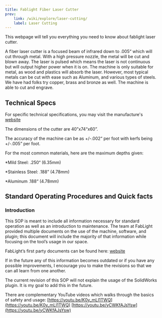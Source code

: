 ```yaml
---
title: Fablight Fiber Laser Cutter
prev: 
    link: /wiki/explore/laser-cutting/
    label: Laser Cutting
---
```



This webpage will tell you everything you need to know about fablight laser cutter.

A fiber laser cutter is a focused beam of infrared down to .005“ which will cut through metal. With a high pressure nozzle, the metal will be cut and blown away. The laser is pulsed which means the laser is not continuous but will output higher power when it is on. The machine is only suitable for metal, as wood and plastics will absorb the laser. However, most typical metals can be cut with ease such as Aluminum, and various types of steels. We have had folks try copper, brass and bronze as well. The machine is able to cut and engrave.

## Technical Specs

For specific technical specifications, you may visit the manufacture's [website](https://www.3dfablight.com/laser-cutting-machines)

The dimensions of the cutter are 40”x74“x60”.

The accuracy of the machine can be as +/-.002“ per foot with kerfs being +/-.005” per foot.

For the most common materials, here are the maximum depths given:

*Mild Steel: .250“ (6.35mm)

*Stainless Steel: .188” (4.78mm)

*Aluminum .188“ (4.78mm)

## Standard Operating Procedures and Quick facts

### Introduction

This SOP is meant to include all information necessary for standard operation as well as an introduction to maintenance. The team at FabLight provided multiple documents on the use of the machine, software, and plugin; this document will include the majority of that information while focusing on the tool’s usage in our space.

FabLight’s first party documents can be found here: [website](https://3dfablight.freshdesk.com/support/solutions/articles/33000221174-manuals)

If in the future any of this information becomes outdated or if you have any possible improvements, I encourage you to make the revisions so that we can all learn from one another.

The current revision of this SOP will not explain the usage of the SolidWorks plugin. It is my goal to add this in the future.

There are complementary YouTube videos which walks through the basics of safety and usage: [https://youtu.be/K0y_mLI1TWQ](https://youtu.be/K0y_mLI1TWQ) [https://youtu.be/yCWKfAJsYsw](https://youtu.be/yCWKfAJsYsw)


